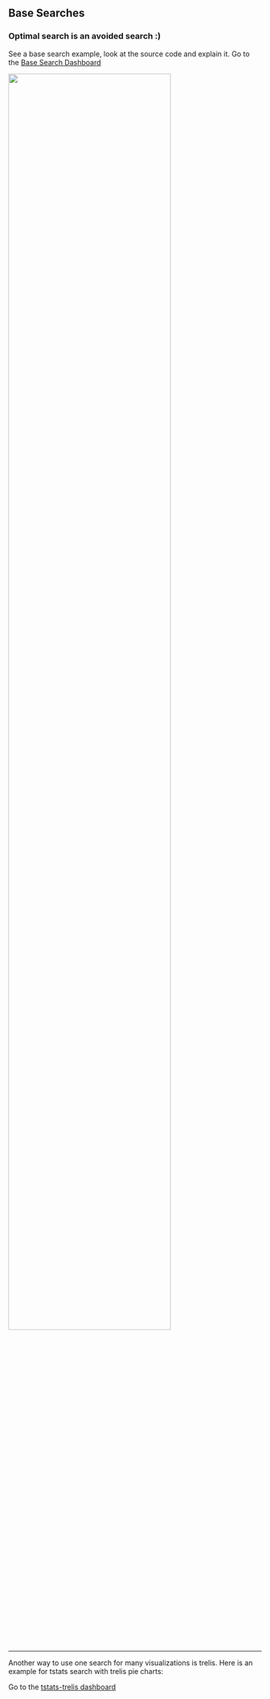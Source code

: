 ## Base Searches

### Optimal search is an avoided search :) 

See a base search example, look at the source code and explain it. 
Go to the [Base Search Dashboard](basesearch) 

<img src="/static/app/splunk4champions2/images/base_search_dashboard.png" width="80%" />

----

Another way to use one search for many visualizations is trelis. Here is an example for tstats search with trelis pie charts: 

Go to the [tstats-trelis dashboard](tstats-trelis) 
